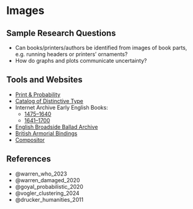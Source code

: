 # Images

## Sample Research Questions

- Can books/printers/authors be identified from images of book parts, e.g. running headers or printers' ornaments?
- How do graphs and plots communicate uncertainty?

## Tools and Websites

- [Print & Probability](https://printprobability.org/)
- [Catalog of Distinctive Type](https://cdt.library.cmu.edu/?pq_year_early=1644&pq_year_late=1715)
- Internet Archive Early English Books:
  - [1475–1640](https://archive.org/details/pub_early-english-books-1475-1640?tab=collection&sort=-reviewdate)
  - [1641–1700](https://archive.org/details/pub_early-english-books-1641-1700?tab=collection)
- [English Broadside Ballad Archive](https://ebba.english.ucsb.edu/)
- [British Armorial Bindings](https://armorial.bibsoc.org.uk/)
- [Compositor](https://compositor.bham.ac.uk/)

## References

- @warren_who_2023
- @warren_damaged_2020
- @goyal_probabilistic_2020
- @vogler_clustering_2024
- @drucker_humanities_2011
